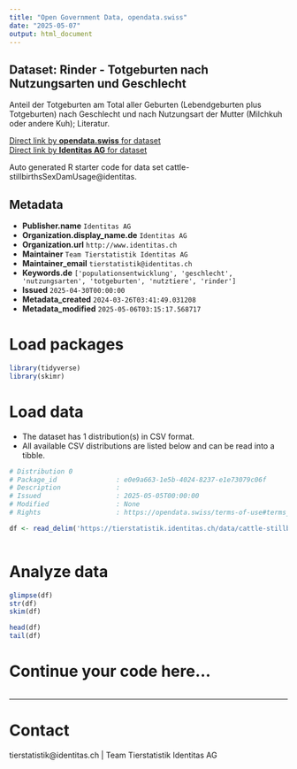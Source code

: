 ```yaml
---
title: "Open Government Data, opendata.swiss"
date: "2025-05-07"
output: html_document
---
```


## Dataset: Rinder - Totgeburten nach Nutzungsarten und Geschlecht

Anteil der Totgeburten am Total aller Geburten (Lebendgeburten plus Totgeburten) nach Geschlecht und nach Nutzungsart der Mutter (Milchkuh oder andere Kuh); Literatur.

[Direct link by **opendata.swiss** for dataset](https://opendata.swiss/de/dataset/rinder-totgeburten-nach-nutzungsarten-und-geschlecht)<br>
[Direct link by **Identitas AG** for dataset](https://tierstatistik.identitas.ch/)

Auto generated R starter code for data set cattle-stillbirthsSexDamUsage@identitas.

## Metadata

- **Publisher.name** `Identitas AG`
- **Organization.display_name.de** `Identitas AG`
- **Organization.url** `http://www.identitas.ch`
- **Maintainer** `Team Tierstatistik Identitas AG`
- **Maintainer_email** `tierstatistik@identitas.ch`
- **Keywords.de** `['populationsentwicklung', 'geschlecht', 'nutzungsarten', 'totgeburten', 'nutztiere', 'rinder']`
- **Issued** `2025-04-30T00:00:00`
- **Metadata_created** `2024-03-26T03:41:49.031208`
- **Metadata_modified** `2025-05-06T03:15:17.568717`


# Load packages

```r

library(tidyverse)
library(skimr)

```

# Load data

-   The dataset has 1 distribution(s) in CSV format.
-   All available CSV distributions are listed below and can be read into a tibble.

```r

# Distribution 0
# Package_id               : e0e9a663-1e5b-4024-8237-e1e73079c06f
# Description              : 
# Issued                   : 2025-05-05T00:00:00
# Modified                 : None
# Rights                   : https://opendata.swiss/terms-of-use#terms_by

df <- read_delim('https://tierstatistik.identitas.ch/data/cattle-stillbirthsSexDamUsage.csv')



```

# Analyze data

```r

glimpse(df)
str(df)
skim(df)

head(df)
tail(df)

```

# Continue your code here...

```r

```

------------------------------------------------------------------------

# Contact

tierstatistik@identitas.ch | Team Tierstatistik Identitas AG
